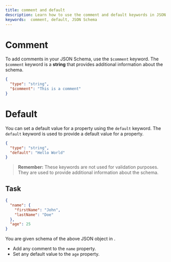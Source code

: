 ```yaml
---
title: comment and default
description: Learn how to use the comment and default keywords in JSON Schema
keywords:  comment, default, JSON Schema
---
```


# Comment 

To add comments in  your JSON Schema, use the `$comment` keyword. The `$comment` keyword is a **string** that provides additional information about the schema. 

```json highlightLineStart={3}
{
  "type": "string",
  "$comment": "This is a comment"
}
```

# Default

You can set a default value for a property using the `default` keyword. The `default` keyword is used to provide a default value for a property. 

```json highlightLineStart={3}
{
  "type": "string",
  "default": "Hello World"
}
```

> **Remember:** These keywords are not used for validation purposes. They are used to provide additional information about the schema.

## Task

```json
{
  "name": {
    "firstName": "John",
    "lastName": "Doe"
  },
  "age": 25
}
```

You are given schema of the above JSON object in <SideEditorLink/>.
- Add any comment to the `name` property.
- Set any default value to the `age` property.